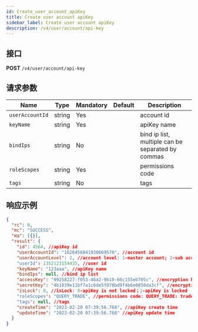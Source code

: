 ```yaml
---
id: Create_user_account_apiKey
title: Create user account apiKey
sidebar_label: Create user account apiKey
description: /v4/user/account/api-key
---
```


## 接口

**POST** `/v4/user/account/api-key`

## 请求参数

| Name | Type | Mandatory | Default | Description |
| --- | --- | --- | --- | --- |
| `userAccountId` | string | Yes |  | account id |
| `keyName` | string | Yes |  | apiKey name |
| `bindIps` | string | No |  | bind ip list, multiple can be separated by commas |
| `roleScopes` | string | Yes |  | permissions code |
| `tags` | string | No |  | tags |

## 响应示例

```json
{
  "rc": 0,
  "mc": "SUCCESS",
  "ma": [{}],
  "result": {
    "id": 4564, //apiKey id
    "userAccountId": "1626456841938669570", //account id
    "userAccountLevel": 2, //account level: 1-master account; 2-sub account
    "userId": 1352123154435, //user id
    "keyName": "123aaa", //apiKey name
    "bindIps": null, //bind ip list
    "accessKey": "99258227-f053-46a2-9b10-66c155eb705c", //encryption key
    "secretKey": "4b1839e11bf7a1c6de5f078bd9f4b6e0850da3cf", //encryption string
    "isLock": 0, //isLock: 0-apiKey is not locked；1-apiKey is locked
    "roleScopes": "QUERY_TRADE", //permissions code: QUERY_TRADE: trade is enabled; QUERY_NO_TRADE: trade is not enabled
    "tags": null, //tags
    "createTime": "2023-02-20 07:39:56.768", //apiKey create time
    "updateTime": "2023-02-20 07:39:56.768" //apiKey update time
  }
}
```

